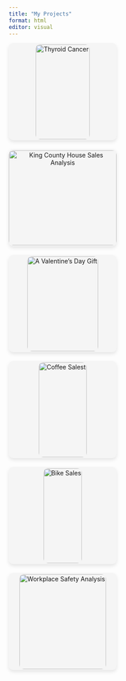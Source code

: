 ```yaml
---
title: "My Projects"
format: html
editor: visual
---
```


```{=html}
<style>
.project-container {
  display: flex;
  flex-wrap: wrap;
  gap: 20px;
}

.project-box {
  width: 245px;
  height: 220px;
  background: #f5f5f5;
  border-radius: 10px;
  text-align: center;
  position: relative;
  overflow: hidden;
  transition: transform 0.3s ease-in-out;
  cursor: pointer;
  box-shadow: 0 4px 8px rgba(0, 0, 0, 0.1);
  display: flex;
  align-items: center;
  justify-content: center;
}

.project-box:hover {
  transform: scale(1.05);
}

.project-box img {
  width: 100%;
  height: auto;
  max-height: 98%;
  object-fit: contain;
  border-radius: 10px;
  cursor: pointer;
}

/* Tooltip Styling */
.tooltip {
  position: absolute;
  background: rgba(0, 0, 0, 0.7);
  color: #fff;
  padding: 6px 12px;
  border-radius: 5px;
  font-size: 14px;
  white-space: nowrap;
  opacity: 0;
  visibility: hidden;
  transition: opacity 0.3s ease-in-out, visibility 0.3s ease-in-out;
  bottom: 10px;
  left: 50%;
  transform: translateX(-50%);
}

.project-box:hover .tooltip {
  opacity: 1;
  visibility: visible;
}
</style>
```

::::::::: project-container
::: {.project-box onclick="window.location.href='https://jiayeew.github.io/portfolio/posts/thyroid_project_post/'"}
<img src="thyroid_logo2.jpg" alt="Thyroid Cancer"/>
:::

::: {.project-box onclick="window.location.href='https://jiayeew.github.io/portfolio/posts/kings_dashboard/'"}
<img src="kinglogo.png" alt="King County House Sales Analysis"/>
:::

::: {.project-box onclick="window.location.href='https://jiayeew.github.io/portfolio/posts/valentine/'"}
<img src="valentine_logo.png" alt="A Valentine’s Day Gift"/>
:::

::: {.project-box onclick="window.location.href='https://jiayeew.github.io/portfolio/posts/coffee_excel/'"}
<img src="coffeelogo.png" alt="Coffee Salest"/>
:::

::: {.project-box onclick="window.location.href='https://jiayeew.github.io/portfolio/posts/bike_excel/'"}
<img src="bikelogo.png" alt="Bike Sales"/>
:::

::: {.project-box onclick="window.location.href='https://jiayeew.github.io/portfolio/posts/workplace%20safety/'"}
<img src="workplacelogo.png" alt="Workplace Safety Analysis"/>
:::

------------------------------------------------------------------------
:::::::::
